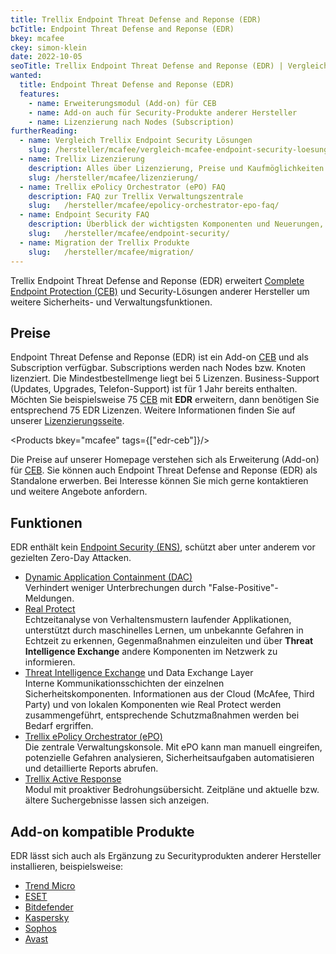```yaml
---
title: Trellix Endpoint Threat Defense and Reponse (EDR)
bcTitle: Endpoint Threat Defense and Reponse (EDR)
bkey: mcafee
ckey: simon-klein
date: 2022-10-05
seoTitle: Trellix Endpoint Threat Defense and Reponse (EDR) | Vergleich, Lizenzen, Node, User, Betriebssystem
wanted:
  title: Endpoint Threat Defense and Reponse (EDR)
  features:
    - name: Erweiterungsmodul (Add-on) für CEB
    - name: Add-on auch für Security-Produkte anderer Hersteller
    - name: Lizenzierung nach Nodes (Subscription)
furtherReading:
  - name: Vergleich Trellix Endpoint Security Lösungen
    slug: /hersteller/mcafee/vergleich-mcafee-endpoint-security-loesungen/
  - name: Trellix Lizenzierung
    description: Alles über Lizenzierung, Preise und Kaufmöglichkeiten. Mit vielen Tipps und Beispielen.
    slug: /hersteller/mcafee/lizenzierung/
  - name: Trellix ePolicy Orchestrator (ePO) FAQ
    description: FAQ zur Trellix Verwaltungszentrale
    slug:   /hersteller/mcafee/epolicy-orchestrator-epo-faq/
  - name: Endpoint Security FAQ
    description: Überblick der wichtigsten Komponenten und Neuerungen, wie beispielsweise den Virenscanner (Anti Malware, Antivirus, Anti-Spyware), Desktop Firewall und Web Control.
    slug:   /hersteller/mcafee/endpoint-security/
  - name: Migration der Trellix Produkte
    slug:   /hersteller/mcafee/migration/
---
```





<Intro>

Trellix Endpoint Threat Defense and Reponse (EDR) erweitert [Complete Endpoint Protection (CEB)](/hersteller/mcafee/complete-endpoint-protection-business/) und Security-Lösungen anderer Hersteller um weitere Sicherheits- und Verwaltungsfunktionen.

</Intro>

<TOC />


## Preise

Endpoint Threat Defense and Reponse (EDR) ist ein Add-on [CEB](/hersteller/mcafee/complete-endpoint-threat-protection/) und als Subscription verfügbar. Subscriptions werden nach Nodes bzw. Knoten lizenziert. Die Mindestbestellmenge liegt bei 5 Lizenzen. Business-Support (Updates, Upgrades, Telefon-Support) ist für 1 Jahr bereits enthalten. Möchten Sie beispielsweise 75 [CEB](/hersteller/mcafee/complete-endpoint-protection-business/) mit **EDR** erweitern, dann benötigen Sie entsprechend 75 EDR Lizenzen. Weitere Informationen finden Sie auf unserer [Lizenzierungsseite](/hersteller/mcafee/lizenzierung/).


<Products bkey="mcafee" tags={["edr-ceb"]}/>

<Info>

Die Preise auf unserer Homepage verstehen sich als Erweiterung (Add-on) für [CEB](/hersteller/mcafee/complete-endpoint-threat-protection/). Sie können auch Endpoint Threat Defense and Reponse (EDR) als Standalone erwerben. Bei Interesse können Sie mich gerne kontaktieren und weitere Angebote anfordern.

</Info>

## Funktionen

EDR enthält kein [Endpoint Security (ENS)](/hersteller/mcafee/endpoint-security/), schützt aber unter anderem vor gezielten Zero-Day Attacken.

<ArrowList>

- [Dynamic Application Containment (DAC)](/hersteller/mcafee/vergleich-mcafee-endpoint-security-loesungen/#dynamic-application-containment-dac) <br />
Verhindert weniger Unterbrechungen durch "False-Positive"-Meldungen.
- [Real Protect](/hersteller/mcafee/vergleich-mcafee-endpoint-security-loesungen/#real-protect) <br />
Echtzeitanalyse von Verhaltensmustern laufender Applikationen, unterstützt durch maschinelles Lernen, um unbekannte Gefahren in Echtzeit zu erkennen, Gegenmaßnahmen einzuleiten und über **Threat Intelligence Exchange** andere Komponenten im Netzwerk zu informieren.
- [Threat Intelligence Exchange](/hersteller/mcafee/vergleich-mcafee-endpoint-security-loesungen/#threat-intelligence-exchange-tie-server-included) und Data Exchange Layer <br />
Interne Kommunikationsschichten der einzelnen Sicherheitskomponenten. Informationen aus der Cloud (McAfee, Third Party) und von lokalen Komponenten wie Real Protect werden zusammengeführt, entsprechende Schutzmaßnahmen werden bei Bedarf ergriffen.
- [Trellix ePolicy Orchestrator (ePO)](/hersteller/mcafee/vergleich-mcafee-endpoint-security-loesungen/#trellix-epolicy-orchestrator-epo) <br />
Die zentrale Verwaltungskonsole. Mit ePO kann man manuell eingreifen, potenzielle Gefahren analysieren, Sicherheitsaufgaben automatisieren und detaillierte Reports abrufen.
- [Trellix Active Response](/hersteller/mcafee/vergleich-mcafee-endpoint-security-loesungen/#active-response-mar) <br />
Modul mit proaktiver Bedrohungsübersicht. Zeitpläne und aktuelle bzw. ältere Suchergebnisse lassen sich anzeigen.

</ArrowList>

## Add-on kompatible Produkte

EDR lässt sich auch als Ergänzung zu Securityprodukten anderer Hersteller installieren, beispielsweise:

<ArrowList>

- [Trend Micro](/hersteller/trendmicro/)
- [ESET](/hersteller/eset/)
- [Bitdefender](/hersteller/bitdefender/)
- [Kaspersky](/hersteller/kaspersky/)
- [Sophos](/hersteller/sophos/)
- [Avast](/hersteller/avast/)

</ArrowList>
